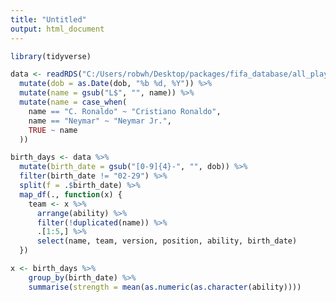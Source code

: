 ```yaml
---
title: "Untitled"
output: html_document
---
```


```r
library(tidyverse)

data <- readRDS("C:/Users/robwh/Desktop/packages/fifa_database/all_players.rds") %>%
  mutate(dob = as.Date(dob, "%b %d, %Y")) %>%
  mutate(name = gsub("L$", "", name)) %>%
  mutate(name = case_when(
    name == "C. Ronaldo" ~ "Cristiano Ronaldo",
    name == "Neymar" ~ "Neymar Jr.",
    TRUE ~ name
  ))

birth_days <- data %>%
  mutate(birth_date = gsub("[0-9]{4}-", "", dob)) %>%
  filter(birth_date != "02-29") %>%
  split(f = .$birth_date) %>%
  map_df(., function(x) {
    team <- x %>%
      arrange(ability) %>%
      filter(!duplicated(name)) %>%
      .[1:5,] %>%
      select(name, team, version, position, ability, birth_date)
  })

x <- birth_days %>%
    group_by(birth_date) %>%
    summarise(strength = mean(as.numeric(as.character(ability))))
```

